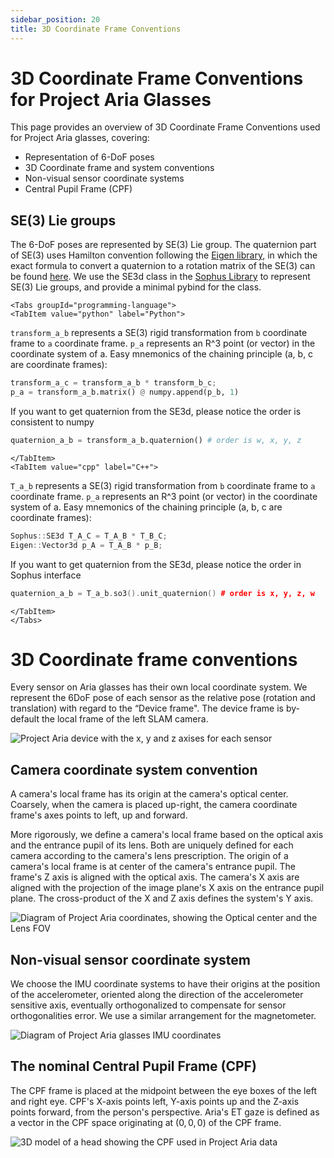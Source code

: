```yaml
---
sidebar_position: 20
title: 3D Coordinate Frame Conventions
---
```


# 3D Coordinate Frame Conventions for Project Aria Glasses

This page provides an overview of 3D Coordinate Frame Conventions used for Project Aria glasses, covering:
* Representation of 6-DoF poses
* 3D Coordinate frame and system conventions
* Non-visual sensor coordinate systems
* Central Pupil Frame (CPF)

## SE(3) Lie groups
The 6-DoF poses are represented by SE(3) Lie group. The quaternion part of SE(3) uses Hamilton convention following the [Eigen library](https://eigen.tuxfamily.org/), in which the exact formula to convert a quaternion to a rotation matrix of the SE(3) can be found [here](https://gitlab.com/libeigen/eigen/-/blob/master/Eigen/src/Geometry/Quaternion.h#L821-859).
We use the SE3d class in the [Sophus Library](https://github.com/strasdat/Sophus) to represent SE(3) Lie groups, and provide a minimal pybind for the class.

```mdx-code-block
<Tabs groupId="programming-language">
<TabItem value="python" label="Python">
```
`transform_a_b` represents a SE(3) rigid transformation from `b` coordinate frame to `a` coordinate frame. `p_a` represents an R^3 point (or vector) in the coordinate system of a.
Easy mnemonics of the chaining principle (a, b, c are coordinate frames):
```python
transform_a_c = transform_a_b * transform_b_c;
p_a = transform_a_b.matrix() @ numpy.append(p_b, 1)
```

If you want to get quaternion from the SE3d, please notice the order is consistent to numpy
```python
quaternion_a_b = transform_a_b.quaternion() # order is w, x, y, z
```
```mdx-code-block
</TabItem>
<TabItem value="cpp" label="C++">
```
`T_a_b` represents a SE(3) rigid transformation from `b` coordinate frame to `a` coordinate frame. `p_a` represents an R^3 point (or vector) in the coordinate system of a.
Easy mnemonics of the chaining principle (a, b, c are coordinate frames):
```cpp
Sophus::SE3d T_A_C = T_A_B * T_B_C;
Eigen::Vector3d p_A = T_A_B * p_B;
```
If you want to get quaternion from the SE3d, please notice the order in Sophus interface
```cpp
quaternion_a_b = T_a_b.so3().unit_quaternion() # order is x, y, z, w
```
```mdx-code-block
</TabItem>
</Tabs>
```

# 3D Coordinate frame conventions

Every sensor on Aria glasses has their own local coordinate system. We represent the 6DoF pose of each sensor as the relative pose (rotation and translation) with regard to the  “Device frame". The device frame is by-default the local frame of the left SLAM camera.



![Project Aria device with the x, y and z axises for each sensor](/img/data_formats/aria_local_frames.png)

## Camera coordinate system convention

A camera's local frame has its origin at the camera's optical center. Coarsely, when the camera is placed up-right, the camera coordinate frame's axes points to left, up and forward.

More rigorously, we define a camera's local frame based on the optical axis and the entrance pupil of its lens. Both are uniquely defined for each camera according to the camera's lens prescription. The origin of a camera's local frame is at center of the camera's entrance pupil.
The frame's Z axis is aligned with the optical axis. The camera's X axis are aligned with the projection of the image plane's X axis on the entrance pupil plane. The cross-product of the X and Z axis defines the system's Y axis.

![Diagram of Project Aria coordinates, showing the Optical center and the Lens FOV](/img/data_formats/camera3d-coordinate-frame.png)


## Non-visual sensor coordinate system

We choose the IMU coordinate systems to have their origins at the position of the accelerometer, oriented along the direction of the accelerometer sensitive axis, eventually orthogonalized to compensate for sensor orthogonalities error.
We use a similar arrangement for the magnetometer.


<div style={{textAlign: 'center'}}>

![Diagram of Project Aria glasses IMU coordinates](/img/data_formats/ImuFrame.png)

</div>

## The nominal Central Pupil Frame (CPF)

The CPF frame is placed at the midpoint between the eye boxes of the left and right eye. CPF's X-axis points left, Y-axis points up and the Z-axis points forward, from the person's perspective. Aria's ET gaze is defined as a vector in the CPF space originating at $(0, 0, 0)$ of the CPF frame.

<div style={{textAlign: 'center'}}>

![3D model of a head showing the CPF used in Project Aria data](/img/data_formats/CPF.png)

</div>
